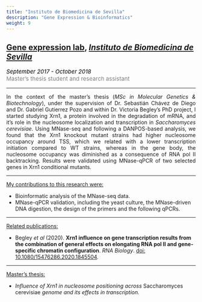 ```yaml
---
title: "Instituto de Biomedicina de Sevilla"
description: "Gene Expression & Bioinformatics"
weight: 9
---
```


<style>
    p {text-align: justify;}
</style>

## <a href="https://www.ibis-sevilla.es/investigacion/oncohematologia-y-genetica/expresion-genica/chavez-de-diego-sebastian.aspx" target="_blank">Gene expression lab</a>, <a href="https://www.ibis-sevilla.es/"  target="_blank"><i>Instituto de Biomedicina de Sevilla</i></a>

<p style='font-size:15px;color:gray'><em style='color:black;'>*September 2017 - October 2018*</em><br>
Master's thesis student and research assistant</p>

---

In the context of the master's thesis (*MSc in Molecular Genetics & Biotechnology*), under the supervision of Dr. Sebastián Chávez de Diego and Dr. Gabriel Gutierrez Pozo and within Dr. Victoria Begley's PhD project, I started studying Xrn1, a protein involved in the degradation of mRNA, and it's role in the nucleosome localization and transcription in *Saccharomyces cerevisiae*. Using MNase-seq and following a DANPOS-based analysis, we found that the Xrn1 knockout mutant strains had higher nucleosome occupancy around TSS, which we related with a lower transcription initiation compared to WT strains, whereas in the gene body, the nucleosome occupancy was diminished as a consequence of RNA pol II backtracking. Results were validated using MNase-qPCR of two selected genes in Xrn1 conditional mutants.

---

<ins>My contributions to this research were:</ins>

* Bioinformatic analysis of the MNase-seq data. <br>
* MNase-qPCR validation, including the yeast culture, the MNase-driven DNA digestion, the design of the primers and the following qPCRs.


---

<ins>Related publications:</ins>

* Begley *et al* (2020). **Xrn1 influence on gene transcription results from the combination of general effects on elongating RNA pol II and gene-specific chromatin configuration**. *RNA Biology*. [doi: 10.1080/15476286.2020.1845504](https://doi.org/10.1080/15476286.2020.1845504){target="_blank"}.


---

<ins>Master's thesis:</ins>

* *Influence of Xrn1 in nucleosome positioning across </em>Saccharomyces cerevisiae<em> genome and its effects in transcription.*

